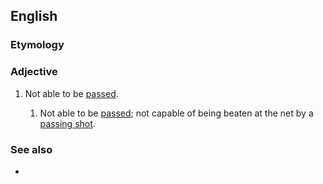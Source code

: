 ==English==

===Etymology===
{{prefix|en|un|passable}}

===Adjective===
{{en-adj|-}}

# Not able to be [[pass]]ed.
## {{lb|en|tennis}} Not able to be [[pass]]ed; not capable of being beaten at the net by a [[passing shot]].

===See also===
* {{l|en|impassable}}